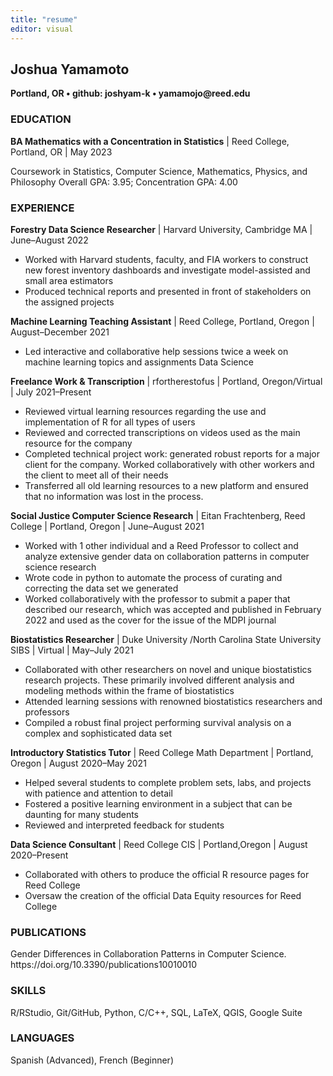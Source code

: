 ```yaml
---
title: "resume"
editor: visual
---
```


## Joshua Yamamoto

**Portland, OR • github: joshyam-k • yamamojo\@reed.edu**

### EDUCATION

**BA Mathematics with a Concentration in Statistics** \| Reed College, Portland, OR \| May 2023

Coursework in Statistics, Computer Science, Mathematics, Physics, and Philosophy Overall GPA: 3.95; Concentration GPA: 4.00

### EXPERIENCE

**Forestry Data Science Researcher** \| Harvard University, Cambridge MA \| June--August 2022

-   Worked with Harvard students, faculty, and FIA workers to construct new forest inventory dashboards and investigate model-assisted and small area estimators
-   Produced technical reports and presented in front of stakeholders on the assigned projects

**Machine Learning Teaching Assistant** \| Reed College, Portland, Oregon \| August--December 2021

-   Led interactive and collaborative help sessions twice a week on machine learning topics and assignments Data Science

**Freelance Work & Transcription** \| rfortherestofus \| Portland, Oregon/Virtual \| July 2021--Present

-   Reviewed virtual learning resources regarding the use and implementation of R for all types of users
-   Reviewed and corrected transcriptions on videos used as the main resource for the company
-   Completed technical project work: generated robust reports for a major client for the company. Worked collaboratively with other workers and the client to meet all of their needs
-   Transferred all old learning resources to a new platform and ensured that no information was lost in the process.

**Social Justice Computer Science Research** \| Eitan Frachtenberg, Reed College \| Portland, Oregon \| June--August 2021

-   Worked with 1 other individual and a Reed Professor to collect and analyze extensive gender data on collaboration patterns in computer science research
-   Wrote code in python to automate the process of curating and correcting the data set we generated
-   Worked collaboratively with the professor to submit a paper that described our research, which was accepted and published in February 2022 and used as the cover for the issue of the MDPI journal

**Biostatistics Researcher** \| Duke University /North Carolina State University SIBS \| Virtual \| May--July 2021

-   Collaborated with other researchers on novel and unique biostatistics research projects. These primarily involved different analysis and modeling methods within the frame of biostatistics
-   Attended learning sessions with renowned biostatistics researchers and professors
-   Compiled a robust final project performing survival analysis on a complex and sophisticated data set

**Introductory Statistics Tutor** \| Reed College Math Department \| Portland, Oregon \| August 2020--May 2021

-   Helped several students to complete problem sets, labs, and projects with patience and attention to detail
-   Fostered a positive learning environment in a subject that can be daunting for many students
-   Reviewed and interpreted feedback for students

**Data Science Consultant** \| Reed College CIS \| Portland,Oregon \| August 2020--Present

-   Collaborated with others to produce the official R resource pages for Reed College
-   Oversaw the creation of the official Data Equity resources for Reed College

### PUBLICATIONS

Gender Differences in Collaboration Patterns in Computer Science. https://doi.org/10.3390/publications10010010

### SKILLS

R/RStudio, Git/GitHub, Python, C/C++, SQL, LaTeX, QGIS, Google Suite

### LANGUAGES

Spanish (Advanced), French (Beginner)
